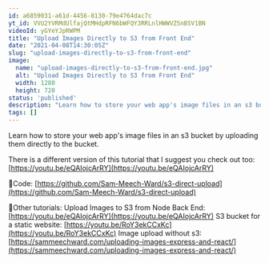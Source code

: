 ```yaml
---
id: a6859031-a61d-4456-8130-79e4764dac7c
yt_id: VVU2YVRMdUlfajQtMHdpRFN6bWFQY3RRLnlHWWVZSnBSV1BN
videoId: yGYeYJpRWPM
title: "Upload Images Directly to S3 from Front End"
date: "2021-04-08T14:30:05Z"
slug: "upload-images-directly-to-s3-from-front-end"
image: 
  name: "upload-images-directly-to-s3-from-front-end.jpg"
  alt: "Upload Images Directly to S3 from Front End"
  width: 1280
  height: 720
status: 'published'
description: "Learn how to store your web app's image files in an s3 bucket by uploading them directly to the bucket."
tags: []
---
```


Learn how to store your web app's image files in an s3 bucket by uploading them directly to the bucket.

There is a different version of this tutorial that I suggest you check out too: [https://youtu.be/eQAIojcArRY](https://youtu.be/eQAIojcArRY)

🔗Code:
[https://github.com/Sam-Meech-Ward/s3-direct-upload](https://github.com/Sam-Meech-Ward/s3-direct-upload)

🔗Other tutorials:
Upload Images to S3 from Node Back End: [https://youtu.be/eQAIojcArRY](https://youtu.be/eQAIojcArRY)
S3 bucket for a static website: [https://youtu.be/RoY3ekCCxKc](https://youtu.be/RoY3ekCCxKc)
Image upload without s3: [https://sammeechward.com/uploading-images-express-and-react/](https://sammeechward.com/uploading-images-express-and-react/)


